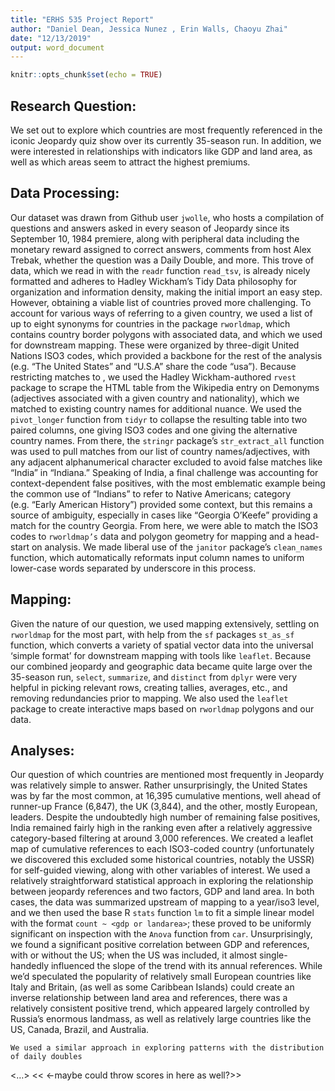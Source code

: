 ```yaml
---
title: "ERHS 535 Project Report"
author: "Daniel Dean, Jessica Nunez , Erin Walls, Chaoyu Zhai"
date: "12/13/2019"
output: word_document
---
```


```r
knitr::opts_chunk$set(echo = TRUE)
```

## Research Question: 

We set out to explore which countries are most frequently referenced in the iconic Jeopardy quiz show over its currently 35-season run. In addition, we were interested in relationships with indicators like GDP and land area, as well as which areas seem to attract the highest premiums.

## Data Processing:

 Our dataset was drawn from Github user `jwolle`, who hosts a compilation of questions and answers asked in every season of Jeopardy since its September 10, 1984 premiere, along with peripheral data including the monetary reward assigned to correct answers, comments from host Alex Trebak, whether the question was a Daily Double, and more. This trove of data, which we read in with the `readr` function `read_tsv`, is already nicely formatted and adheres to Hadley Wickham’s Tidy Data philosophy for organization and information density, making the initial import an easy step. However, obtaining a viable list of countries proved more challenging. To account for various ways of referring to a given country, we used a list of up to eight synonyms for countries in the package `rworldmap`, which contains country border polygons with associated data, and which we used for downstream mapping. These were organized by three-digit United Nations ISO3 codes, which provided a backbone for the rest of the analysis (e.g. “The United States” and “U.S.A” share the code “usa”). Because restricting matches to , we used the Hadley Wickham-authored `rvest` package to scrape the HTML table from the Wikipedia entry on Demonyms (adjectives associated with a given country and nationality), which we matched to existing country names for additional nuance. We used the `pivot_longer` function from `tidyr` to collapse the resulting table into two paired columns, one giving ISO3 codes and one giving the alternative country names. From there, the `stringr` package’s `str_extract_all` function was used to pull matches from our list of country names/adjectives, with any adjacent alphanumerical character excluded to avoid false matches like “India” in “Indiana.” Speaking of India, a final challenge was accounting for context-dependent false positives, with the most emblematic example being the common use of “Indians” to refer to Native Americans; category (e.g. “Early American History”) provided some context, but this remains a source of ambiguity, especially in cases like “Georgia O’Keefe” providing a match for the country Georgia. From here, we were able to match the ISO3 codes to `rworldmap’s` data and polygon geometry for mapping and a head-start on analysis. We made liberal use of the `janitor` package’s `clean_names` function, which automatically reformats input column names to uniform lower-case words separated by underscore in this process. 

## Mapping:

  Given the nature of our question, we used mapping extensively, settling on `rworldmap` for the most part, with help from the `sf` packages `st_as_sf` function, which converts a variety of spatial vector data into the universal ‘simple format’ for downstream mapping with tools like `leaflet`. Because our combined jeopardy and geographic data became quite large over the 35-season run, `select`, `summarize`, and `distinct` from `dplyr` were very helpful in picking relevant rows, creating tallies, averages, etc., and removing redundancies prior to mapping. We also used the `leaflet` package to create interactive maps based on `rworldmap` polygons and our data. 

## Analyses:

  Our question of which countries are mentioned most frequently in Jeopardy was relatively simple to answer. Rather unsurprisingly, the United States was by far the most common, at 16,395 cumulative mentions, well ahead of runner-up France (6,847), the UK (3,844), and the other, mostly European, leaders. Despite the undoubtedly high number of remaining false positives, India remained fairly high in the ranking even after a relatively aggressive category-based filtering at around 3,000 references. We created a leaflet map of cumulative references to each ISO3-coded country (unfortunately we discovered this excluded some historical countries, notably the USSR) for self-guided viewing, along with other variables of interest.
	We used a relatively straightforward statistical approach in exploring the relationship between jeopardy references and two factors, GDP and land area. In both cases, the data was summarized upstream of mapping to a year/iso3 level, and we then used the base R `stats` function `lm` to fit a simple linear model with the format `count ~ <gdp or landarea>`; these proved to be uniformly significant on inspection with the `Anova` function from `car`. Unsurprisingly, we found a significant positive correlation between GDP and references, with or without the US; when the US was included, it almost single-handedly influenced the slope of the trend with its annual references. While we’d speculated the popularity of relatively small European countries like Italy and Britain, (as well as some Caribbean Islands) could create an inverse relationship between land area and references, there was a relatively consistent positive trend, which appeared largely controlled by Russia’s enormous landmass, as well as relatively large countries like the US, Canada, Brazil, and Australia. 

	We used a similar approach in exploring patterns with the distribution of daily doubles 
<…>
<<	<-maybe could throw scores in here as well?>>

